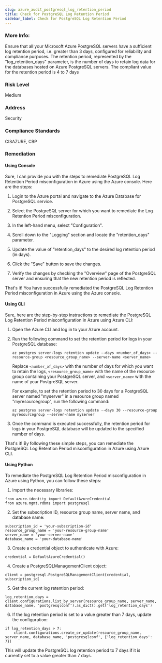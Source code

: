 ```yaml
---
slug: azure_audit_postgresql_log_retention_period
title: Check for PostgreSQL Log Retention Period
sidebar_label: Check for PostgreSQL Log Retention Period
---
```


### More Info:

Ensure that all your Microsoft Azure PostgreSQL servers have a sufficient log retention period, i.e. greater than 3 days, configured for reliability and compliance purposes. The retention period, represented by the "log_retention_days" parameter, is the number of days to retain log data for the databases hosted on Azure PostgreSQL servers. The compliant value for the retention period is 4 to 7 days

### Risk Level

Medium

### Address

Security

### Compliance Standards

CISAZURE, CBP
### Remediation

#### Using Console

Sure, I can provide you with the steps to remediate PostgreSQL Log Retention Period misconfiguration in Azure using the Azure console. Here are the steps:

1. Login to the Azure portal and navigate to the Azure Database for PostgreSQL service.

2. Select the PostgreSQL server for which you want to remediate the Log Retention Period misconfiguration.

3. In the left-hand menu, select "Configuration".

4. Scroll down to the "Logging" section and locate the "retention_days" parameter.

5. Update the value of "retention_days" to the desired log retention period (in days).

6. Click the "Save" button to save the changes.

7. Verify the changes by checking the "Overview" page of the PostgreSQL server and ensuring that the new retention period is reflected.

That's it! You have successfully remediated the PostgreSQL Log Retention Period misconfiguration in Azure using the Azure console.

#### Using CLI

Sure, here are the step-by-step instructions to remediate the PostgreSQL Log Retention Period misconfiguration in Azure using Azure CLI:

1. Open the Azure CLI and log in to your Azure account.

2. Run the following command to set the retention period for logs in your PostgreSQL database:

   ```
   az postgres server-logs retention update --days <number_of_days> --resource-group <resource_group_name> --server-name <server_name>
   ```

   Replace `<number_of_days>` with the number of days for which you want to retain the logs, `<resource_group_name>` with the name of the resource group containing your PostgreSQL server, and `<server_name>` with the name of your PostgreSQL server.

   For example, to set the retention period to 30 days for a PostgreSQL server named "myserver" in a resource group named "myresourcegroup", run the following command:

   ```
   az postgres server-logs retention update --days 30 --resource-group myresourcegroup --server-name myserver
   ```

3. Once the command is executed successfully, the retention period for logs in your PostgreSQL database will be updated to the specified number of days.

That's it! By following these simple steps, you can remediate the PostgreSQL Log Retention Period misconfiguration in Azure using Azure CLI.

#### Using Python

To remediate the PostgreSQL Log Retention Period misconfiguration in Azure using Python, you can follow these steps:

1. Import the necessary libraries:

```
from azure.identity import DefaultAzureCredential
from azure.mgmt.rdbms import postgresql
```

2. Set the subscription ID, resource group name, server name, and database name:

```
subscription_id = 'your-subscription-id'
resource_group_name = 'your-resource-group-name'
server_name = 'your-server-name'
database_name = 'your-database-name'
```

3. Create a credential object to authenticate with Azure:

```
credential = DefaultAzureCredential()
```

4. Create a PostgreSQLManagementClient object:

```
client = postgresql.PostgreSQLManagementClient(credential, subscription_id)
```

5. Get the current log retention period:

```
log_retention_days = client.configurations.list_by_server(resource_group_name, server_name, database_name, 'postgresqlconf').as_dict().get('log_retention_days')
```

6. If the log retention period is set to a value greater than 7 days, update the configuration:

```
if log_retention_days > 7:
    client.configurations.create_or_update(resource_group_name, server_name, database_name, 'postgresqlconf', {'log_retention_days': 7})
```

This will update the PostgreSQL log retention period to 7 days if it is currently set to a value greater than 7 days.



